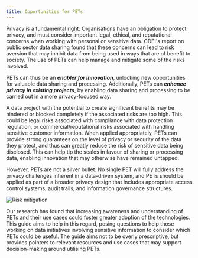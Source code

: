 ```yaml
---
title: Opportunities for PETs
---
```



<CookieBanner />

Privacy is a fundamental right. Organisations have an obligation to protect privacy, and must consider important legal, ethical, and reputational concerns when working with personal or sensitive data. CDEI's <OutboundLink href="https://www.gov.uk/government/publications/cdei-publishes-its-first-report-on-public-sector-data-sharing">report on public sector data sharing</OutboundLink> found that these concerns can lead to risk aversion that may inhibit data from being used in ways that are of benefit to society. The use of PETs can help manage and mitigate some of the risks involved.

PETs can thus be an **_enabler for innovation_**, unlocking new opportunities for valuable data sharing and processing. Additionally, PETs can **_enhance privacy in existing projects_**, by enabling data sharing and processing to be carried out in a more privacy-focused way.

A data project with the potential to create significant benefits may be hindered or blocked completely if the associated risks are too high. This could be legal risks associated with compliance with data protection regulation, or commercial/reputational risks associated with handling sensitive customer information. When applied appropriately, PETs can provide strong guarantees on the level of privacy or security of the data they protect, and thus can greatly reduce the risk of sensitive data being disclosed. This can help tip the scales in favour of sharing or processing data, enabling innovation that may otherwise have remained untapped.

However, PETs are not a silver bullet. No single PET will fully address the privacy challenges inherent in a data-driven system, and PETs should be applied as part of a broader privacy design that includes appropriate access control systems, audit trails, and information governance structures.

![Risk mitigation](./images/risk.gif)

Our research has found that increasing awareness and understanding of PETs and their use cases could foster greater adoption of the technologies. This guide aims to help in this regard, posing questions to help those working on data initiatives involving sensitive information to consider which PETs could be useful. The guide aims not to be overly prescriptive, but provides pointers to relevant resources and use cases that may support decision-making around utilising PETs.
